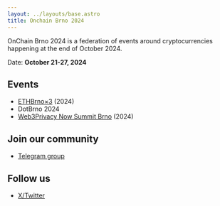 ```yaml
---
layout: ../layouts/base.astro
title: Onchain Brno 2024
---
```


OnChain Brno 2024 is a federation of events around cryptocurrencies happening at the end of October 2024.

Date: **October 21-27, 2024**

## Events

* [ETHBrno×3](https://twitter.com/ethbrno) (2024)
* DotBrno 2024
* [Web3Privacy Now Summit Brno](https://lu.ma/w3pn-summit-brno1) (2024)


## Join our community

* [Telegram group](https://t.me/OnchainBrno)

## Follow us

* [X/Twitter](https://twitter.com/OnchainBrno)